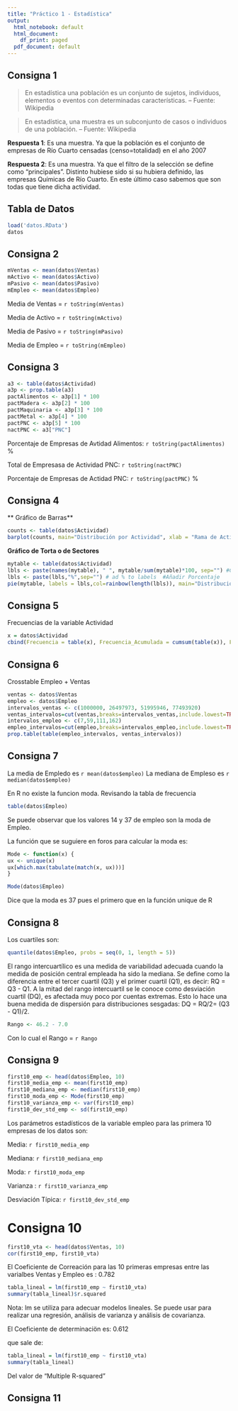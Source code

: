 ```yaml
---
title: "Práctico 1 - Estadística"
output:
  html_notebook: default
  html_document:
    df_print: paged
  pdf_document: default
---
```


## Consigna 1

> En estadística una población es un conjunto de sujetos, individuos, elementos o eventos con determinadas características.
  -- Fuente: Wikipedia  
  
> En estadística, una muestra es un subconjunto de casos o individuos de una población. 
  -- Fuente: Wikipedia
  
**Respuesta 1**: Es una muestra. Ya que la población es el conjunto de empresas de Río Cuarto censadas (censo=totalidad) en el año 2007

**Respuesta 2**: Es una muestra. Ya que el filtro de la selección se define como "principales". Distinto hubiese sido si su hubiera definido, las empresas Químicas de Río Cuarto. En este último caso sabemos que son todas que tiene dicha actividad.


## Tabla de Datos
```r
load('datos.RData')
datos
```


## Consigna 2
```r
mVentas <- mean(datos$Ventas)
mActivo <- mean(datos$Activo)
mPasivo <- mean(datos$Pasivo)
mEmpleo <- mean(datos$Empleo)
```

Media de Ventas = `r toString(mVentas)`

Media de Activo = `r toString(mActivo)`

Media de Pasivo = `r toString(mPasivo)`

Media de Empleo = `r toString(mEmpleo)`

## Consigna 3

```r
a3 <- table(datos$Actividad)
a3p <- prop.table(a3)
pactAlimentos <- a3p[1] * 100
pactMadera <- a3p[2] * 100
pactMaquinaria <- a3p[3] * 100
pactMetal <- a3p[4] * 100
pactPNC <- a3p[5] * 100
nactPNC <- a3["PNC"]
```

Porcentaje de Empresas de Avtidad Alimentos: `r toString(pactAlimentos)` %

Total de Empresasa de Actividad PNC: `r toString(nactPNC)`

Porcentaje de Empresas de Actidad PNC: `r toString(pactPNC)` %

## Consigna 4

** Gráfico de Barras**
```r
counts <- table(datos$Actividad)
barplot(counts, main="Distribución por Actividad", xlab = "Rama de Actividad")
```

**Gráfico de Torta o de Sectores**
```r
mytable <- table(datos$Actividad)
lbls <- paste(names(mytable), " ", mytable/sum(mytable)*100, sep="") #Contruir porcentaje
lbls <- paste(lbls,"%",sep="") # ad % to labels  #Añadir Porcentaje
pie(mytable, labels = lbls,col=rainbow(length(lbls)), main="Distribución % por Actividad") 
```

## Consigna 5

Frecuencias de la variable Actividad
```r
x = datos$Actividad
cbind(Frecuencia = table(x), Frecuencia_Acumulada = cumsum(table(x)), Frecuencia_Relativa = table(x) / length(x), Frecuencia_Relativa_Acumulada = cumsum(table(x) / length(x)) , Frecuencia_Porcentual = table(x) / length(x) * 100, Frecuencia_Porcentual_Acumulada = cumsum(table(x) / length(x) * 100) )
```


## Consigna 6

Crosstable Empleo + Ventas

```r
ventas <- datos$Ventas
empleo <- datos$Empleo
intervalos_ventas <- c(1000000, 26497973, 51995946, 77493920)
ventas_intervalos=cut(ventas,breaks=intervalos_ventas,include.lowest=TRUE, dig.lab = 20)
intervalos_empleo <- c(7,59,111,162)
empleo_intervalos=cut(empleo,breaks=intervalos_empleo,include.lowest=TRUE, dig.lab = 4)
prop.table(table(empleo_intervalos, ventas_intervalos))

```

## Consigna 7

La media de Empledo es `r mean(datos$empleo)`
La mediana de Empleso es `r median(datos$empleo)`

En R no existe la funcion moda. Revisando la tabla de frecuencia

```r
table(datos$Empleo)
```


Se puede observar que los valores 14 y 37 de empleo son la moda de Empleo.

La función que se suguiere en foros para calcular la moda es:
```r
Mode <- function(x) {
ux <- unique(x)
ux[which.max(tabulate(match(x, ux)))]
}

Mode(datos$Empleo)
```

Dice que la moda es 37 pues el primero que en la función unique de R

## Consigna 8

Los cuartiles son:
```r
quantile(datos$Empleo, probs = seq(0, 1, length = 5))
```

El rango intercuartílico es una medida de variabilidad adecuada cuando la medida de posición central empleada ha sido la mediana. Se define como la diferencia entre el tercer cuartil (Q3) y el primer cuartil (Q1), es decir: RQ = Q3 - Q1. A la mitad del rango intercuartil se le conoce como desviación cuartil (DQ), es afectada muy poco por cuentas extremas. Esto lo hace una buena medida de dispersión para distribuciones sesgadas: DQ = RQ/2= (Q3 - Q1)/2. 

```r
Rango <- 46.2 - 7.0 
```

Con lo cual el Rango = `r Rango`

## Consigna 9

```r
first10_emp <- head(datos$Empleo, 10)
first10_media_emp <- mean(first10_emp)
first10_mediana_emp <- median(first10_emp)
first10_moda_emp <- Mode(first10_emp)
first10_varianza_emp <- var(first10_emp)
first10_dev_std_emp <- sd(first10_emp)
```


Los parámetros estadísticos de la variable empleo para las primera 10 empresas de los datos son:

Media: `r first10_media_emp`

Mediana: `r first10_mediana_emp`

Moda: `r first10_moda_emp`

Varianza : `r first10_varianza_emp`

Desviación Típica: `r first10_dev_std_emp`

# Consigna 10

```r
first10_vta <- head(datos$Ventas, 10)
cor(first10_emp, first10_vta)
```

El Coeficiente de Correación para las 10 primeras empresas entre las varialbes Ventas y Empleo es : 0.782

```r
tabla_lineal = lm(first10_emp ~ first10_vta)
summary(tabla_lineal)$r.squared
```

Nota: lm se utiliza para adecuar modelos lineales. Se puede usar para realizar una regresión, análisis de varianza  y análisis de covarianza.

El Coeficiente de determinaciön es: 0.612

que sale de:

```r
tabla_lineal = lm(first10_emp ~ first10_vta)
summary(tabla_lineal)
```


Del valor de "Multiple R-squared"

## Consigna 11